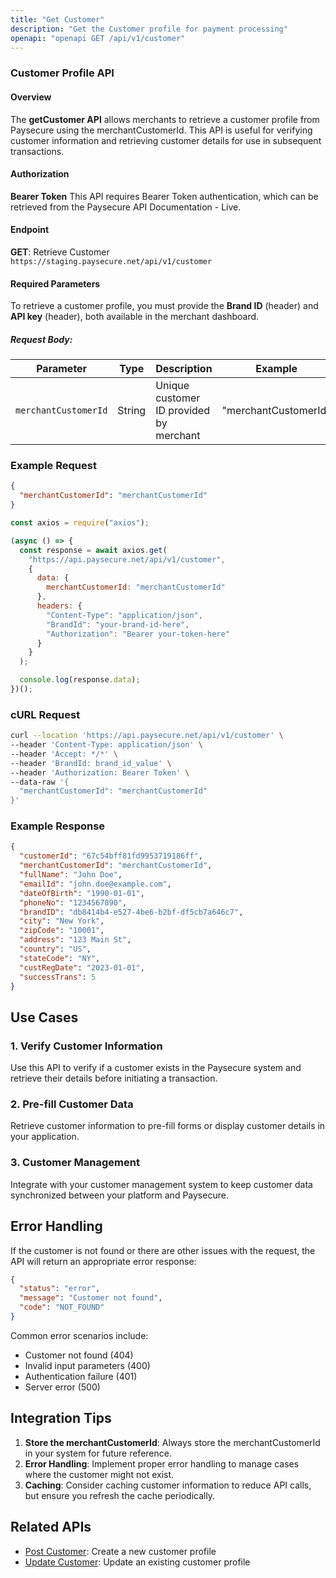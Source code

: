 ```yaml
---
title: "Get Customer"
description: "Get the Customer profile for payment processing"
openapi: "openapi GET /api/v1/customer"
---
```


### Customer Profile API

#### Overview
The **getCustomer API** allows merchants to retrieve a customer profile from Paysecure using the merchantCustomerId. This API is useful for verifying customer information and retrieving customer details for use in subsequent transactions.

#### Authorization
**Bearer Token**
This API requires Bearer Token authentication, which can be retrieved from the Paysecure API Documentation - Live.

#### Endpoint
**GET**: Retrieve Customer  
`https://staging.paysecure.net/api/v1/customer`

#### Required Parameters
To retrieve a customer profile, you must provide the **Brand ID** (header) and **API key** (header), both available in the merchant dashboard.

##### Request Body:
| Parameter | Type | Description | Example |
|-----------|------|-------------|---------|
| `merchantCustomerId` | String | Unique customer ID provided by merchant | "merchantCustomerId" |

### Example Request
```json
{
  "merchantCustomerId": "merchantCustomerId"
}
```

```javascript JavaScript
const axios = require("axios");

(async () => {
  const response = await axios.get(
    "https://api.paysecure.net/api/v1/customer",
    {
      data: {
        merchantCustomerId: "merchantCustomerId"
      },
      headers: {
        "Content-Type": "application/json",
        "BrandId": "your-brand-id-here",
        "Authorization": "Bearer your-token-here"
      }
    }
  );

  console.log(response.data);
})();
```

### cURL Request
```sh
curl --location 'https://api.paysecure.net/api/v1/customer' \
--header 'Content-Type: application/json' \
--header 'Accept: */*' \
--header 'BrandId: brand_id_value' \
--header 'Authorization: Bearer Token' \
--data-raw '{
  "merchantCustomerId": "merchantCustomerId"
}'
```

### Example Response
```json
{
  "customerId": "67c54bff81fd9953719186ff",
  "merchantCustomerId": "merchantCustomerId",
  "fullName": "John Doe",
  "emailId": "john.doe@example.com",
  "dateOfBirth": "1990-01-01",
  "phoneNo": "1234567890",
  "brandID": "db8414b4-e527-4be6-b2bf-df5cb7a646c7",
  "city": "New York",
  "zipCode": "10001",
  "address": "123 Main St",
  "country": "US",
  "stateCode": "NY",
  "custRegDate": "2023-01-01",
  "successTrans": 5
}
```

## Use Cases

### 1. Verify Customer Information
Use this API to verify if a customer exists in the Paysecure system and retrieve their details before initiating a transaction.

### 2. Pre-fill Customer Data
Retrieve customer information to pre-fill forms or display customer details in your application.

### 3. Customer Management
Integrate with your customer management system to keep customer data synchronized between your platform and Paysecure.

## Error Handling

If the customer is not found or there are other issues with the request, the API will return an appropriate error response:

```json
{
  "status": "error",
  "message": "Customer not found",
  "code": "NOT_FOUND"
}
```

Common error scenarios include:
- Customer not found (404)
- Invalid input parameters (400)
- Authentication failure (401)
- Server error (500)

## Integration Tips

1. **Store the merchantCustomerId**: Always store the merchantCustomerId in your system for future reference.
2. **Error Handling**: Implement proper error handling to manage cases where the customer might not exist.
3. **Caching**: Consider caching customer information to reduce API calls, but ensure you refresh the cache periodically.

## Related APIs
- [Post Customer](/api-reference/cashier/post-customer): Create a new customer profile
- [Update Customer](/api-reference/cashier/update-customer): Update an existing customer profile 